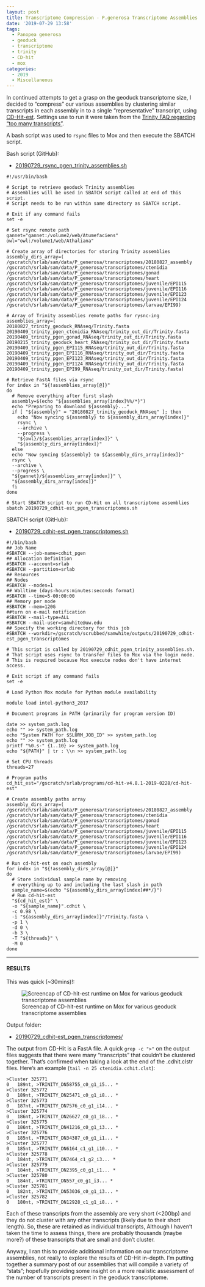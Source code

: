 ```yaml
---
layout: post
title: Transcriptome Compression - P.generosa Transcriptome Assemblies Using CD-Hit-est on Mox
date: '2019-07-29 13:58'
tags:
  - Panopea generosa
  - geoduck
  - transcriptome
  - trinity
  - CD-hit
  - mox
categories:
  - 2019
  - Miscellaneous
---
```

In continued attempts to get a grasp on the geoduck transcriptome size, I decided to "compress" our various assemblies by clustering similar transcripts in each assembly in to a single "representative" transcript, using [CD-Hit-est](http://weizhongli-lab.org/cd-hit/). Settings use to run it were taken from the [Trinity FAQ regarding "too many transcripts"](https://github.com/trinityrnaseq/trinityrnaseq/wiki/There-are-too-many-transcripts!-What-do-I-do%3F).

A bash script was used to `rsync` files to Mox and then execute the SBATCH script.

Bash script (GitHub):

- [20190729_rsync_pgen_trinity_assemblies.sh](https://github.com/RobertsLab/sams-notebook/blob/master/bash_scripts/20190729_rsync_pgen_trinity_assemblies.sh)

```shell
#!/usr/bin/bash

# Script to retrieve geoduck Trinity assemblies
# Assemblies will be used in SBATCH script called at end of this script.
# Script needs to be run within same directory as SBATCH script.

# Exit if any command fails
set -e

# Set rsync remote path
gannet="gannet:/volume2/web/Atumefaciens"
owl="owl:/volume1/web/Athaliana"

# Create array of directories for storing Trinity assemblies
assembly_dirs_array=(
/gscratch/srlab/sam/data/P_generosa/transcriptomes/20180827_assembly
/gscratch/srlab/sam/data/P_generosa/transcriptomes/ctenidia
/gscratch/srlab/sam/data/P_generosa/transcriptomes/gonad
/gscratch/srlab/sam/data/P_generosa/transcriptomes/heart
/gscratch/srlab/sam/data/P_generosa/transcriptomes/juvenile/EPI115
/gscratch/srlab/sam/data/P_generosa/transcriptomes/juvenile/EPI116
/gscratch/srlab/sam/data/P_generosa/transcriptomes/juvenile/EPI123
/gscratch/srlab/sam/data/P_generosa/transcriptomes/juvenile/EPI124
/gscratch/srlab/sam/data/P_generosa/transcriptomes/larvae/EPI99)

# Array of Trinity assemblies remote paths for rysnc-ing
assemblies_array=(
20180827_trinity_geoduck_RNAseq/Trinity.fasta
20190409_trinity_pgen_ctenidia_RNAseq/trinity_out_dir/Trinity.fasta
20190409_trinity_pgen_gonad_RNAseq/trinity_out_dir/Trinity.fasta
20190215_trinity_geoduck_heart_RNAseq/trinity_out_dir/Trinity.fasta
20190409_trinity_pgen_EPI115_RNAseq/trinity_out_dir/Trinity.fasta
20190409_trinity_pgen_EPI116_RNAseq/trinity_out_dir/Trinity.fasta
20190409_trinity_pgen_EPI123_RNAseq/trinity_out_dir/Trinity.fasta
20190409_trinity_pgen_EPI124_RNAseq/trinity_out_dir/Trinity.fasta
20190409_trinity_pgen_EPI99_RNAseq/trinity_out_dir/Trinity.fasta)

# Retrieve FastA files via rsync
for index in "${!assemblies_array[@]}"
do
  # Remove everything after first slash
  assembly=$(echo "${assemblies_array[index]%%/*}")
  echo "Preparing to download ${assembly}..."
  if [ "${assembly}" = "20180827_trinity_geoduck_RNAseq" ]; then
    echo "Now syncing ${assembly} to ${assembly_dirs_array[index]}"
    rsync \
    --archive \
    --progress \
    "${owl}/${assemblies_array[index]}" \
    "${assembly_dirs_array[index]}"
  else
  echo "Now syncing ${assembly} to ${assembly_dirs_array[index]}"
  rsync \
  --archive \
  --progress \
  "${gannet}/${assemblies_array[index]}" \
  "${assembly_dirs_array[index]}"
  fi
done

# Start SBATCH script to run CD-Hit on all transcriptome assemblies
sbatch 20190729_cdhit-est_pgen_transcriptomes.sh
```


SBATCH script (GitHub):

- [20190729_cdhit-est_pgen_transcriptomes.sh](https://github.com/RobertsLab/sams-notebook/blob/master/sbatch_scripts/20190729_cdhit-est_pgen_transcriptomes.sh)

```shell
#!/bin/bash
## Job Name
#SBATCH --job-name=cdhit_pgen
## Allocation Definition
#SBATCH --account=srlab
#SBATCH --partition=srlab
## Resources
## Nodes
#SBATCH --nodes=1
## Walltime (days-hours:minutes:seconds format)
#SBATCH --time=5-00:00:00
## Memory per node
#SBATCH --mem=120G
##turn on e-mail notification
#SBATCH --mail-type=ALL
#SBATCH --mail-user=samwhite@uw.edu
## Specify the working directory for this job
#SBATCH --workdir=/gscratch/scrubbed/samwhite/outputs/20190729_cdhit-est_pgen_transcriptomes

# This script is called by 20190729_cdhit_pgen_trinity_assemblies.sh.
# That script uses rsync to transfer files to Mox via the login node.
# This is required because Mox execute nodes don't have internet access.

# Exit script if any command fails
set -e

# Load Python Mox module for Python module availability

module load intel-python3_2017

# Document programs in PATH (primarily for program version ID)

date >> system_path.log
echo "" >> system_path.log
echo "System PATH for $SLURM_JOB_ID" >> system_path.log
echo "" >> system_path.log
printf "%0.s-" {1..10} >> system_path.log
echo "${PATH}" | tr : \\n >> system_path.log

# Set CPU threads
threads=27

# Program paths
cd_hit_est="/gscratch/srlab/programs/cd-hit-v4.8.1-2019-0228/cd-hit-est"

# Create assembly paths array
assembly_dirs_array=(
/gscratch/srlab/sam/data/P_generosa/transcriptomes/20180827_assembly
/gscratch/srlab/sam/data/P_generosa/transcriptomes/ctenidia
/gscratch/srlab/sam/data/P_generosa/transcriptomes/gonad
/gscratch/srlab/sam/data/P_generosa/transcriptomes/heart
/gscratch/srlab/sam/data/P_generosa/transcriptomes/juvenile/EPI115
/gscratch/srlab/sam/data/P_generosa/transcriptomes/juvenile/EPI116
/gscratch/srlab/sam/data/P_generosa/transcriptomes/juvenile/EPI123
/gscratch/srlab/sam/data/P_generosa/transcriptomes/juvenile/EPI124
/gscratch/srlab/sam/data/P_generosa/transcriptomes/larvae/EPI99)

# Run cd-hit-est on each assembly
for index in "${!assembly_dirs_array[@]}"
do
  # Store individual sample name by removing
  # everything up to and including the last slash in path
  sample_name=$(echo "${assembly_dirs_array[index]##*/}")
  # Run cd-hit-est
  "${cd_hit_est}" \
  -o "${sample_name}".cdhit \
  -c 0.98 \
  -i "${assembly_dirs_array[index]}"/Trinity.fasta \
  -p 1 \
  -d 0 \
  -b 3 \
  -T "${threads}" \
  -M 0
done
```

---

#### RESULTS

This was quick (~30mins)!:

![Screencap of CD-hit-est runtime on Mox for various geoduck transcriptome assemblies](https://github.com/RobertsLab/sams-notebook/blob/master/images/screencaps/20190729_cdhit_pgen_runtime.png?raw=true)

Output folder:

- [20190729_cdhit-est_pgen_transcriptomes/](https://gannet.fish.washington.edu/Atumefaciens/20190729_cdhit-est_pgen_transcriptomes/)

The output from CD-Hit is a FastA file. A quick `grep -c ">"` on the output files suggests that there were many "transcripts" that couldn't be clustered together. That's confirmed when taking a look at the end of the .cdhit.clstr files. Here's an example (`tail -n 25 ctenidia.cdhit.clst`):

```
>Cluster 325771
0	189nt, >TRINITY_DN58755_c0_g1_i5... *
>Cluster 325772
0	189nt, >TRINITY_DN25471_c0_g1_i8... *
>Cluster 325773
0	187nt, >TRINITY_DN7576_c0_g1_i14... *
>Cluster 325774
0	186nt, >TRINITY_DN26627_c0_g1_i8... *
>Cluster 325775
0	186nt, >TRINITY_DN41216_c0_g1_i3... *
>Cluster 325776
0	185nt, >TRINITY_DN34387_c0_g1_i1... *
>Cluster 325777
0	185nt, >TRINITY_DN6164_c1_g1_i10... *
>Cluster 325778
0	184nt, >TRINITY_DN7464_c1_g2_i3... *
>Cluster 325779
0	184nt, >TRINITY_DN2395_c0_g1_i1... *
>Cluster 325780
0	184nt, >TRINITY_DN557_c0_g1_i3... *
>Cluster 325781
0	182nt, >TRINITY_DN53036_c0_g1_i3... *
>Cluster 325782
0	180nt, >TRINITY_DN12928_c1_g1_i8... *
```

Each of these transcripts from the assembly are very short (<200bp) and they do not cluster with any other transcripts (likely due to their short length). So, these are retained as individual transcripts, Although I haven't taken the time to assess things, there are probably thousands (maybe more?) of these transcripts that are small and don't cluster.

Anyway, I ran this to provide additional information on our transcriptome assemblies, not really to explore the results of CD-Hit in-depth. I'm putting together a summary post of our assemblies that will compile a variety of "stats"; hopefully providing some insight on a more realistic assessment of the number of transcripts present in the geoduck transcriptome.
